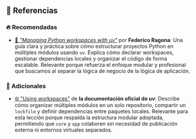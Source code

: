 ## 📖 Referencias

### 🔥 Recomendadas

- [📄 *"Managing Python workspaces with uv"*](https://federico.is/posts/2024/12/18/managing-python-workspaces-with-uv/) por **Federico Ragona**: Una guía clara y práctica sobre cómo estructurar proyectos Python en múltiples módulos usando `uv`. Explica cómo declarar workspaces, gestionar dependencias locales y organizar el código de forma escalable. Relevante porque refuerza el enfoque modular y profesional que buscamos al separar la lógica de negocio de la lógica de aplicación.

### 🔹 Adicionales

- [🌐 "Using workspaces"](https://docs.astral.sh/uv/concepts/projects/workspaces/) de **la documentación oficial de _uv_**: Describe cómo organizar múltiples módulos en un solo repositorio, compartir un `lockfile` y definir dependencias entre paquetes locales. Relevante para esta lección porque respalda la estructura modular adoptada, permitiendo que `core` y `app` colaboren sin necesidad de publicación externa ni entornos virtuales separados.
